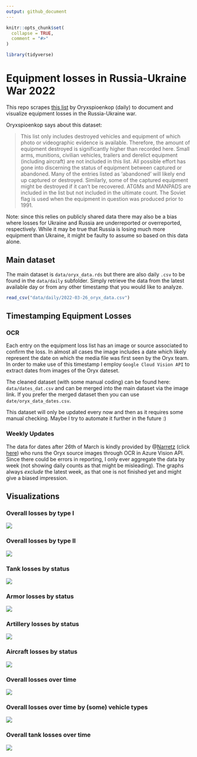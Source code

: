 ```yaml
---
output: github_document
---
```


<!-- README.md is generated from README.Rmd. Please edit that file -->

```r
knitr::opts_chunk$set(
  collapse = TRUE,
  comment = "#>"
)

library(tidyverse)
```

# Equipment losses in Russia-Ukraine War 2022

This repo scrapes [this list](https://www.oryxspioenkop.com/2022/02/attack-on-europe-documenting-equipment.html) by Oryxspioenkop (daily) to document and visualize equipment losses in the Russia-Ukraine war.

Oryxspioenkop says about this dataset:

> This list only includes destroyed vehicles and equipment of which photo or videographic evidence is available. Therefore, the amount of equipment destroyed is significantly higher than recorded here. Small arms, munitions, civilian vehicles, trailers and derelict equipment (including aircraft) are not included in this list. All possible effort has gone into discerning the status of equipment between captured or abandoned. Many of the entries listed as 'abandoned' will likely end up captured or destroyed. Similarly, some of the captured equipment might be destroyed if it can't be recovered. ATGMs and MANPADS are included in the list but not included in the ultimate count. The Soviet flag is used when the equipment in question was produced prior to 1991.

Note: since this relies on publicly shared data there may also be a bias where losses for Ukraine and Russia are underreported or overreported, respectively. While it may be true that Russia is losing much more equipment than Ukraine, it might be faulty to assume so based on this data alone.

## Main dataset

The main dataset is `data/oryx_data.rds` but there are also daily `.csv` to be found in the `data/daily` subfolder. Simply retrieve the data from the latest available day or from any other timestamp that you would like to analyze.

```r
read_csv("data/daily/2022-03-26_oryx_data.csv")
```

## Timestamping Equipment Losses

### OCR 

Each entry on the equipment loss list has an image or source associated to confirm the loss. In almost all cases the image includes a date which likely represent the date on which the media file was first seen by the Oryx team. In order to make use of this timestamp I employ `Google Cloud Vision API` to extract dates from images of the Oryx dateset.

The cleaned dataset (with some manual coding) can be found here: `data/dates_dat.csv` and can be merged into the main dataset via the image link. If you prefer the merged dataset then you can use `date/oryx_data_dates.csv`.

This dataset will only be updated every now and then as it requires some manual checking. Maybe I try to automate it further in the future :)


### Weekly Updates

The data for dates after 26th of March is kindly provided by @[Narretz](https://twitter.com/Narretz) (click [here](https://invasion.pages.dev/)) who runs the Oryx source images through OCR in Azure Vision API. Since there could be errors in reporting, I only ever aggregate the data by week (not showing daily counts as that might be misleading). The graphs always *exclude* the latest week, as that one is not finished yet and might give a biased impression.

## Visualizations

### Overall losses by type I 

![](img/flag_plot.png)

### Overall losses by type II

![](img/overall_losses.png)

### Tank losses by status

![](img/tank_losses.png)

### Armor losses by status

![](img/armor_losses.png)

### Artillery losses by status

![](img/artillery_losses.png)

### Aircraft losses by status

![](img/aircraft_losses.png)

### Overall losses over time

![](img/overall_losses_time.png)

### Overall losses over time by (some) vehicle types

![](img/vehicle_losses_time.png)

### Overall tank losses over time

![](img/tank_losses_time.png)


